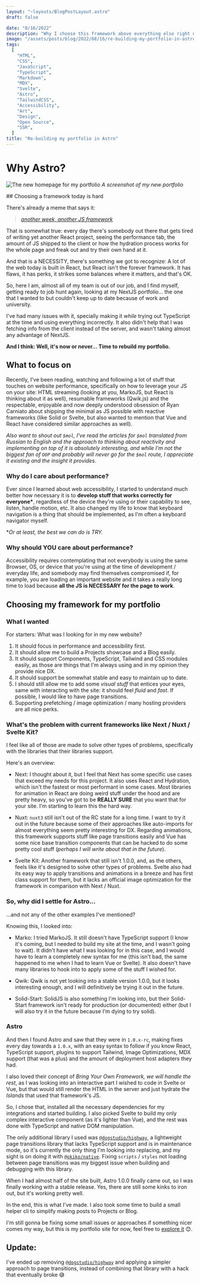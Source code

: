 ```yaml
---
layout: "~layouts/BlogPostLayout.astro"
draft: false

date: "8/16/2022"
description: "Why I choose this framework above everything else right now..."
image: "/assets/posts/blog/2022/08/16/re-building-my-portfolio-in-astro/re-building-my-portfolio-in-astro.png"
tags:
  [
    "HTML",
    "CSS",
    "JavaScript",
    "TypeScript",
    "Markdown",
    "MDX",
    "Svelte",
    "Astro",
    "TailwindCSS",
    "Accessibility",
    "Art",
    "Design",
    "Open Source",
    "SSR",
  ]
title: "Re-building my portfolio in Astro"
---
```




# Why Astro?

![The new homepage for my portfolio](/assets/posts/blog/2022/08/16/re-building-my-portfolio-in-astro/re-building-my-portfolio-in-astro.png)
_A screenshot of my new portfolio_

<div id="content">
  ## Choosing a framework today is hard

There's already a meme that says it:

> _[another week, another JS framework](https://medium.com/tastejs-blog/yet-another-framework-syndrome-yafs-cf5f694ee070)_

That is somewhat true: every day there's somebody out there that gets tired of writing yet another React project, seeing the performance tab, the amount of JS shipped to the client or how the hydration process works for the whole page and freak out and try their own hand at it.

And that is a NECESSITY, there's something we got to recognize: A lot of the web today is built in React, but React isn't the forever framework.
It has flaws, it has perks, it strikes some balances where it matters, and that's OK.

So, here I am, almost all of my team is out of our job, and I find myself, getting ready to job hunt again, looking at my NextJS portfolio... the one that I wanted to but couldn't keep up to date because of work and university.

I've had many issues with it, specially making it _while_ trying out TypeScript at the time and using everything incorrectly.
It also didn't help that I was fetching info from the client instead of the server, and wasn't taking almost any advantage of NextJS.

**And I think: Well, it's now or never... Time to rebuild my portfolio.**

## What to focus on

Recently, I've been reading, watching and following a lot of stuff that touches on website performance, specifically on how to leverage your JS on your site: HTML streaming (looking at you, MarkoJS, but React is thinking about it as well), resumable frameworks (Qwik.js) and the respectable, enjoyable and now deeply
understood obsession of Ryan Carniato about shipping the
minimal as JS possible with reactive frameworks (like Solid or Svelte, but also wanted to mention that Vue and React have considered similar approaches as well).

_Also want to shout out `$mol`, I've read the articles for `$mol` translated from Russian to English and the approach to thinking about reactivity and implementing on top of it is absolutely interesting, and while I'm not the biggest fan of `OOP` and probably will never go for the `$mol` route, I appreciate it existing and the insight it provides_.

### Why do **I** care about performance?

Ever since I learned about web accessibility, I started to understand much better how necessary it is to **develop stuff that works correctly for everyone\***, regardless of the device they're using or their capability to see, listen, handle motion, etc. It also changed my life to know that keyboard navigation is a thing that should be implemented, as I'm often a keyboard navigator myself.

\*_Or at least, the best we can do is TRY._

### Why should **YOU** care about performance?

Accessibility requires contemplating that not everybody is using the same Browser, OS, or device that you're using at the time of development / everyday life, and somebody may find themselves compromised if, for example, you are loading an important website and it takes a really long time to load because **all the JS is NECESSARY for the page to work**.

## Choosing my framework for my portfolio

### What I wanted

For starters: What was I looking for in my new website?

1. It should focus in performance and accessibility first.
2. It should allow me to build a Projects showcase and a Blog easily.
3. It should support Components, TypeScript, Tailwind and CSS modules easily, as those are things that I'm always using and in my opinion they provide nice DX.
4. It should support be somewhat stable and easy to maintain up to date.
5. I should still allow me to add some _visual stuff_ that entices your eyes, same with interacting with the site: it should feel _fluid_ and _fast_. If possible, I would like to have page transitions.
6. Supporting prefetching / image optimization / many hosting providers are all nice perks.

### What's the problem with current frameworks like Next / Nuxt / Svelte Kit?

I feel like all of those are made to solve other types of problems, specifically with the libraries that their libraries support.

Here's an overview:

- Next: I thought about it, but I feel that Next has some specific use cases that exceed my needs for this project. It also uses React and Hydration, which isn't the fastest or most performant in some cases. Most libraries for animation in React are doing weird stuff under the hood and are pretty heavy, so you've got to be **REALLY SURE** that you want that for your site. I'm starting to learn this the hard way.

- Nuxt: `nuxt3` still isn't out of the RC state for a long time. I want to try it out in the future because some of their approaches like auto-imports for almost everything seem pretty interesting for DX. Regarding animations, this framework supports stuff like page transitions easily and Vue has some nice base transition components that can be hacked to do some pretty cool stuff (_perhaps I will write about that in the future_).

- Svelte Kit: Another framework that still isn't 1.0.0, and, as the others, feels like it's designed to solve other types of problems. Svelte also had its easy way to apply transitions and animations in a breeze and has first class support for them, but it lacks an official image optimization for the framework in comparison with Next / Nuxt.

### So, why did I settle for Astro...

...and not any of the other examples I've mentioned?

Knowing this, I looked into:

- Marko: I tried MarkoJS. It still doesn't have TypeScript support (I know it's coming, but I needed to build my site at the time, and I wasn't going to wait). It didn't have what I was looking for in this case, and I would have to learn a completely new syntax for me (this isn't bad, the same happened to me when I had to learn Vue or Svelte). It also doesn't have many libraries to hook into to apply some of the stuff I wished for.

- Qwik: Qwik is not yet looking into a stable version 1.0.0, but it looks interesting enough, and I will definitively be trying it out in the future.

- Solid-Start: SolidJS is also something I'm looking into, but their Solid-Start framework isn't ready for production (or documented) either (but I will also try it in the future because I'm dying to try solid).

### Astro

And then I found Astro and saw that they were in `1.0.x-rc`, making fixes every day towards a `1.0.x`, with an easy syntax to follow if you know React, TypeScript support, plugins to support Tailwind, Image Optimizations, MDX support (that was a plus) and the amount of deployment host adapters they had.

I also loved their concept of _Bring Your Own Framework, we will handle the rest_, as I was looking into an interactive part I wished to code in Svelte or Vue, but that would still render the HTML in the server and just hydrate the _Islands_ that used that framework's JS.

So, I chose that, installed all the necessary dependencies for my integrations and started building. I also picked Svelte to build my only complex interactive component (as it's lighter than Vue), and the rest was done with TypeScript and native DOM manipulation.

The only additional library I used was [`@dogstudio/highway`](https://highway.js.org/), a lightweight page transitions library that lacks TypeScript support and is in maintenance mode, so it's currently the only thing I'm looking into replacing, and my sight is on doing it with [`@okiko/native`](https://native.okikio.dev/native/). Fixing `scripts` / `styles` not loading between page transitions was my biggest issue when building and debugging with this library.

When I had almost half of the site built, Astro 1.0.0 finally came out, so I was finally working with a stable release. Yes, there are still some kinks to iron out, but it's working pretty well.

In the end, this is what I've made. I also took some time to build a small helper cli to simplify making posts to Projects or Blog.

I'm still gonna be fixing some small issues or approaches if something nicer comes my way, but this is my portfolio site for now, feel free to [explore it](/) 😊.

## Update:

I've ended up removing [`@dogstudio/highway`](https://highway.js.org/) and applying a simpler approach to page transitions, instead of combining that library with a hack that eventually broke 😅
</div>
